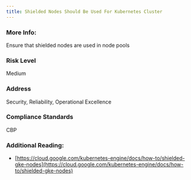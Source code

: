 ```yaml
---
title: Shielded Nodes Should Be Used For Kubernetes Cluster
---
```


### More Info:

Ensure that shielded nodes are used in node pools

### Risk Level

Medium

### Address

Security, Reliability, Operational Excellence

### Compliance Standards

CBP

### Additional Reading:

- [https://cloud.google.com/kubernetes-engine/docs/how-to/shielded-gke-nodes](https://cloud.google.com/kubernetes-engine/docs/how-to/shielded-gke-nodes)
